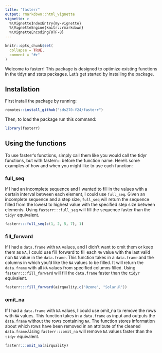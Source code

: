 ```yaml
---
title: "fasterr"
output: rmarkdown::html_vignette
vignette: >
  %\VignetteIndexEntry{my-vignette}
  %\VignetteEngine{knitr::rmarkdown}
  %\VignetteEncoding{UTF-8}
---
```


```r
knitr::opts_chunk$set(
  collapse = TRUE,
  comment = "#>"
)
```

Welcome to fasterr! This package is designed to optimize existing functions in the tidyr and stats packages. Let's get started by installing the package.

## Installation

First install the package by running:

```r
remotes::install_github("sds270-f24/fasterr")
```

Then, to load the package run this command:

```r
library(fasterr)
```

## Using the functions

To use fasterr's functions, simply call them like you would call the tidyr functions, but with fasterr::: before the function name. Here's some examples of how and when you might like to use each function:

### full_seq

If I had an incomplete sequence and I wanted to fill in the values with a certain interval between each element, I could use `full_seq`. Given an incomplete sequence and a step size, `full_seq` will return the sequence filled from the lowest to highest value with the specified step size between elements. Using `fasterr:::full_seq` will fill the sequence faster than the `tidyr` equivalent.

```r
fasterr:::full_seq(c(1, 2, 5, 7), 1)
```

### fill_forward

If I had a `data.frame` with `NA` values, and I didn't want to omit them or keep them as `NA`, I could use fill_forward to fill each `NA` value with the last valid non `NA` value in the `data.frame`. This function takes in a `data.frame` and the columns in which you'd like the `NA` values to be filled. It will return the `data.frame` with all `NA` values from specified columns filled. Using `fasterr:::fill_forward` will fill the `data.frame` faster than the `tidyr` equivalent.

```r
fasterr:::fill_forward(airquality,c("Ozone", "Solar.R"))
```

### omit_na
If I had a `data.frame` with `NA` values, I could use omit_na to remove the rows with `NA` values. This function takes in a `data.frame` as input and outputs the `data.frame` without the rows containing `NA`. The function stores information about which rows have been removed in an attribute of the cleaned `data.frame`.Using `fasterr:::omit_na` will remove `NA` values faster than the `tidyr` equivalent.
```r
fasterr:::omit_na(airquality)
```

